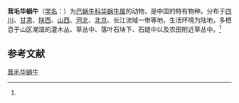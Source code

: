 {{Speciesbox
| name = 茸毛华蜗牛
| status = 
| status_system = 
| image = 
| genus = Cathaica
| species = horripilosella
| authority = (Heude, 1882)<ref name='id11091'>{{cite web| url =http://www.bioinfo.cn/db05/BjdwSpecies.php?action=view&id=11091| title =茸毛华蜗牛| work =《中国动物物种编目数据库》| publisher =中国科学院微生物研究所| author =中国科学院动物研究所| accessdate =2009-04-28| deadurl =yes| archiveurl =https://web.archive.org/web/20131203122335/http://www.bioinfo.cn/db05/BjdwSpecies.php?action=view| archivedate =2013-12-03}}</ref>
}}

'''茸毛华蜗牛'''（[[学名|学名]]：{{lang|la|''Cathaica horripilosella''}}）为[[巴蜗牛科|巴蜗牛科]][[华蜗牛属|华蜗牛属]]的动物，是中国的特有物种。分布于[[四川|四川]]、[[甘肃|甘肃]]、[[陕西|陕西]]、[[山西|山西]]、[[河北|河北]]、[[北京|北京]]、长江流域一带等地，生活环境为陆地，多栖息于山区潮湿的灌木丛、草丛中、落叶石块下、石缝中以及农田附近草丛中。<ref name='id11091'/>

== 参考文献 ==
{{reflist}}

{{Wikispecies|Cathaica horripilosella}}

[[Category:华蜗牛属|茸毛华蜗牛]]


{{软体动物小作品}}